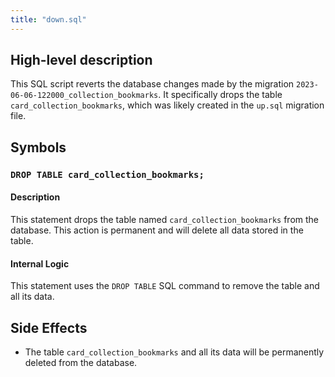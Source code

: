 ```yaml
---
title: "down.sql"
---
```


## High-level description
This SQL script reverts the database changes made by the migration `2023-06-06-122000_collection_bookmarks`. It specifically drops the table `card_collection_bookmarks`, which was likely created in the `up.sql` migration file.

## Symbols

### `DROP TABLE card_collection_bookmarks;`
#### Description
This statement drops the table named `card_collection_bookmarks` from the database. This action is permanent and will delete all data stored in the table.

#### Internal Logic
This statement uses the `DROP TABLE` SQL command to remove the table and all its data. 

## Side Effects
- The table `card_collection_bookmarks` and all its data will be permanently deleted from the database.
